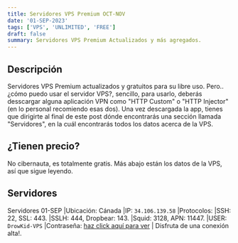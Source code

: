 ```yaml
---
title: Servidores VPS Premium OCT-NOV
date: '01-SEP-2023'
tags: ['VPS', 'UNLIMITED', 'FREE']
draft: false
summary: Servidores VPS Premium Actualizados y más agregados.
---
```

## Descripción
Servidores VPS Premium actualizados y gratuitos para su libre uso.
Pero.. ¿cómo puedo usar el servidor VPS?, 
sencillo, para usarlo, deberás desscargar alguna aplicación VPN como "HTTP Custom" o "HTTP Injector" (en lo personal recomiendo esas dos). 
Una vez descargada la app, tienes que dirigirte al final de este post dónde encontrarás una sección llamada "Servidores", 
en la cuál encontrarás todos los datos acerca de la VPS.

## ¿Tienen precio?
No cibernauta, es totalmente gratis.
Más abajo están los datos de la VPS, así que sigue leyendo.

## Servidores
Servidores 01-SEP
|Ubicación: Cánada
|IP: ```34.106.139.58```
|Protocolos:
|SSH: 22, SSL: 443.
|SSLH: 444, Dropbear: 143.
|Squid: 3128, APN: 11447.
|USER: ```DrowKid-VPS```
|Contraseña: [haz click aquí para ver](https://encriptarchiver.vercel.app)
|      Disfruta de una conexión alta!.
